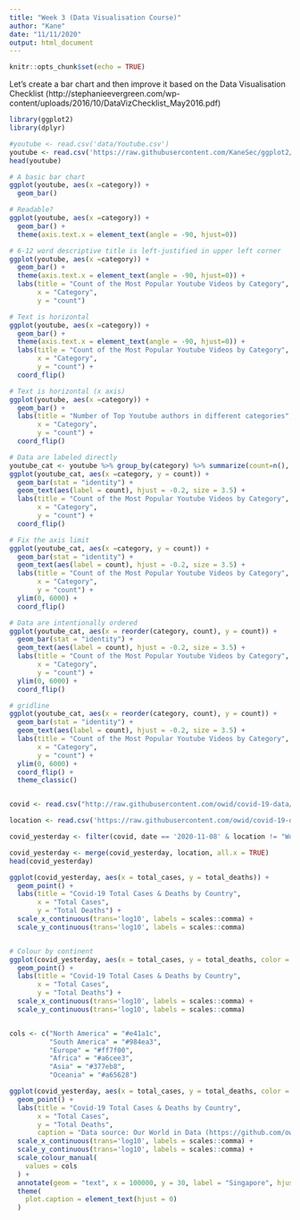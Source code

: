 ```yaml
---
title: "Week 3 (Data Visualisation Course)"
author: "Kane"
date: "11/11/2020"
output: html_document
---
```


```r
knitr::opts_chunk$set(echo = TRUE)
```

Let's create a bar chart and then improve it based on the Data Visualisation Checklist (http://stephanieevergreen.com/wp-content/uploads/2016/10/DataVizChecklist_May2016.pdf)

```r
library(ggplot2)
library(dplyr)

#youtube <- read.csv('data/Youtube.csv')
youtube <- read.csv('https://raw.githubusercontent.com/KaneSec/ggplot2/main/data/Youtube.csv')
head(youtube)

# A basic bar chart
ggplot(youtube, aes(x =category)) + 
  geom_bar() 

# Readable?
ggplot(youtube, aes(x =category)) + 
  geom_bar() +
  theme(axis.text.x = element_text(angle = -90, hjust=0))

# 6-12 word descriptive title is left-justified in upper left corner
ggplot(youtube, aes(x =category)) + 
  geom_bar() +
  theme(axis.text.x = element_text(angle = -90, hjust=0)) +
  labs(title = "Count of the Most Popular Youtube Videos by Category", 
       x = "Category",
       y = "count")

# Text is horizontal
ggplot(youtube, aes(x =category)) + 
  geom_bar() +
  theme(axis.text.x = element_text(angle = -90, hjust=0)) +
  labs(title = "Count of the Most Popular Youtube Videos by Category", 
       x = "Category",
       y = "count") +
  coord_flip()

# Text is horizontal (x axis)
ggplot(youtube, aes(x =category)) + 
  geom_bar() +
  labs(title = "Number of Top Youtube authors in different categories", 
       x = "Category",
       y = "count") +
  coord_flip()

# Data are labeled directly
youtube_cat <- youtube %>% group_by(category) %>% summarize(count=n(), .groups = 'drop') 
ggplot(youtube_cat, aes(x =category, y = count)) + 
  geom_bar(stat = "identity") +
  geom_text(aes(label = count), hjust = -0.2, size = 3.5) + 
  labs(title = "Count of the Most Popular Youtube Videos by Category", 
       x = "Category",
       y = "count") +
  coord_flip()

# Fix the axis limit
ggplot(youtube_cat, aes(x =category, y = count)) + 
  geom_bar(stat = "identity") +
  geom_text(aes(label = count), hjust = -0.2, size = 3.5) + 
  labs(title = "Count of the Most Popular Youtube Videos by Category", 
       x = "Category",
       y = "count") +
  ylim(0, 6000) +
  coord_flip()

# Data are intentionally ordered
ggplot(youtube_cat, aes(x = reorder(category, count), y = count)) + 
  geom_bar(stat = "identity") +
  geom_text(aes(label = count), hjust = -0.2, size = 3.5) + 
  labs(title = "Count of the Most Popular Youtube Videos by Category", 
       x = "Category",
       y = "count") +
  ylim(0, 6000) +
  coord_flip()

# gridline
ggplot(youtube_cat, aes(x = reorder(category, count), y = count)) + 
  geom_bar(stat = "identity") +
  geom_text(aes(label = count), hjust = -0.2, size = 3.5) + 
  labs(title = "Count of the Most Popular Youtube Videos by Category", 
       x = "Category",
       y = "count") +
  ylim(0, 6000) +
  coord_flip() +
  theme_classic()



```

```r

covid <- read.csv("http://raw.githubusercontent.com/owid/covid-19-data/master/public/data/ecdc/full_data.csv")

location <- read.csv('https://raw.githubusercontent.com/owid/covid-19-data/master/public/data/ecdc/locations.csv')

covid_yesterday <- filter(covid, date == '2020-11-08' & location != "World")

covid_yesterday <- merge(covid_yesterday, location, all.x = TRUE)
head(covid_yesterday)

```



```r


ggplot(covid_yesterday, aes(x = total_cases, y = total_deaths)) + 
  geom_point() +
  labs(title = "Covid-19 Total Cases & Deaths by Country", 
       x = "Total Cases",
       y = "Total Deaths") +
  scale_x_continuous(trans='log10', labels = scales::comma) +
  scale_y_continuous(trans='log10', labels = scales::comma)


# Colour by continent
ggplot(covid_yesterday, aes(x = total_cases, y = total_deaths, color = continent)) + 
  geom_point() +
  labs(title = "Covid-19 Total Cases & Deaths by Country", 
       x = "Total Cases",
       y = "Total Deaths") +
  scale_x_continuous(trans='log10', labels = scales::comma) +
  scale_y_continuous(trans='log10', labels = scales::comma) 


cols <- c("North America" = "#e41a1c",
          "South America" = "#984ea3",
          "Europe" = "#ff7f00",
          "Africa" = "#a6cee3",
          "Asia" = "#377eb8",
          "Oceania" = "#a65628")

ggplot(covid_yesterday, aes(x = total_cases, y = total_deaths, color = continent, na.rm=TRUE)) + 
  geom_point() +
  labs(title = "Covid-19 Total Cases & Deaths by Country", 
       x = "Total Cases",
       y = "Total Deaths",
       caption = "Data source: Our World in Data (https://github.com/owidbot)") +
  scale_x_continuous(trans='log10', labels = scales::comma) +
  scale_y_continuous(trans='log10', labels = scales::comma) +
  scale_colour_manual(
    values = cols
  ) +
  annotate(geom = "text", x = 100000, y = 30, label = "Singapore", hjust = "left") +
  theme(
    plot.caption = element_text(hjust = 0)
  )



```

